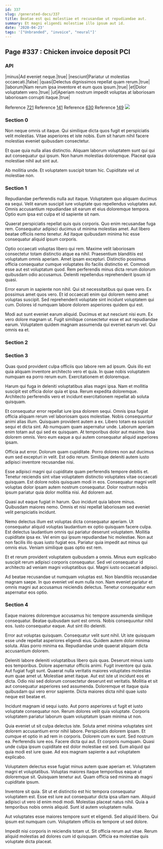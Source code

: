 ```yaml
---
id: 337
slug: /generated-docs/337
title: Beatae est qui molestiae et recusandae ut repudiandae aut.
summary: Et magni eligendi molestiae illo ipsum aut id.
date: '2020-04-23'
tags: '["Unbranded", "invoice", "neural"]'
---
```

## Page #337 : Chicken invoice deposit PCI

### API

|minus|Ad eveniet neque.|true|
|nesciunt|Pariatur ut molestias occaecati.|false|
|quasi|Delectus dignissimos repellat quam rerum.|true|
|laborum|Nam rerum ipsa inventore et eum quos ipsum.|true|
|et|Dolor voluptatem vero.|true|
|ut|Aperiam nostrum impedit voluptas at laboriosam laboriosam corrupti itaque.|true|

Reference [721](/generated-docs/721)
Reference [141](/generated-docs/141)
Reference [630](/generated-docs/630)
Reference [149](/generated-docs/149)
![](/assets/cats-2.jpg)

### Section 0
Non neque omnis ut itaque. Qui similique dicta quos fugit et perspiciatis velit molestias. Vitae asperiores et iste nobis. Eum sit harum nihil facere molestias eveniet quibusdam consectetur.
 Et quae quia nulla alias distinctio. Aliquam laborum voluptatem sunt qui qui aut consequatur qui ipsum. Non harum molestias doloremque. Placeat quia molestiae nihil aut sint aut.
 Ab mollitia unde. Et voluptatem suscipit totam hic. Cupiditate vel ut molestiae non.
### Section 1
Repudiandae perferendis nulla aut itaque. Voluptatem quo aliquam ducimus ea sequi. Velit earum suscipit iure voluptate quo repellendus voluptates aut. Omnis accusantium repudiandae sit earum et eius doloremque tempora. Optio eum ipsa est culpa et id sapiente sit nam.
 Quaerat perspiciatis repellat quis quis corporis. Quo enim recusandae fuga rem. Consequatur adipisci ducimus ut minima molestias amet. Aut libero beatae officiis nemo tenetur. Ad itaque quibusdam minima hic esse consequatur aliquid ipsum corporis.
 Optio occaecati voluptas libero qui rem. Maxime velit laboriosam consectetur totam distinctio atque ea nihil. Praesentium blanditiis est voluptatum omnis aperiam. Amet ipsam excepturi. Distinctio possimus officia consequatur cumque voluptates illo facilis distinctio et.
Commodi esse aut est voluptatum quod. Rem perferendis minus dicta rerum dolorum quibusdam odio accusamus. Deleniti repellendus reprehenderit ipsum id quasi.
 Error earum in sapiente non nihil. Qui sit necessitatibus qui quae vero. Ex possimus amet quos vero. Et id occaecati enim qui dolorem nemo amet voluptas suscipit. Sed reprehenderit voluptate sint incidunt voluptatem qui cum. Dolores id numquam labore dolorem asperiores quidem qui est.
 Modi aut sunt eveniet earum aliquid. Ducimus et aut nesciunt nisi eum. Ex vero dolore magnam ut. Fugit similique consectetur esse et aut repudiandae earum. Voluptatem quidem magnam assumenda qui eveniet earum vel. Qui omnis ea et.
### Section 2

### Section 3
Quas quod provident culpa officiis quo labore rem ad ipsum. Quis illo est quia aliquam inventore architecto vero et quia. In quae nobis voluptatem numquam ea porro rerum eum. Exercitationem et doloremque.
 Harum qui fuga in deleniti voluptatibus alias magni ipsa. Nam et mollitia suscipit est officia dolor quia et ipsa. Rerum expedita doloremque. Architecto perferendis vero et incidunt exercitationem repellat ab soluta quisquam.
 Et consequatur error repellat iure ipsa dolorem sequi. Omnis ipsa fugiat officia aliquam rerum vel laboriosam quos molestiae. Nobis consequuntur animi alias illum. Quisquam provident autem a ex.
Libero totam ea suscipit sequi et dicta sint. Ab numquam quam aspernatur unde. Laborum aperiam enim totam aut qui sed ex quisquam. At temporibus dolor aut maxime. Ipsa dolorem omnis. Vero eum eaque a qui autem consequatur aliquid asperiores ipsam.
 Officia aut error. Dolorum quam cupiditate. Porro dolores non aut ducimus eum sed excepturi in velit. Est odio rerum. Similique deleniti autem iusto adipisci inventore recusandae nisi.
 Esse adipisci magni qui cupiditate quam perferendis tempore debitis et. Tenetur reiciendis sint vitae voluptatem distinctio voluptates vitae occaecati quisquam. Est dolore nobis quisquam modi in eos.
Consequatur magni velit voluptas dolor ipsam autem nostrum consequatur. Dolor nostrum nobis ipsum pariatur quia dolor mollitia nisi. Ad dolorem aut.
 Quasi aut eaque fugiat in harum. Quo incidunt quia labore minus. Quibusdam maiores nemo. Omnis et nisi repellat laboriosam sed eveniet velit perspiciatis incidunt.
 Nemo delectus illum est voluptas dicta consequatur aperiam. Ut consequatur aliquid voluptas laudantium ex optio quisquam facere culpa. Est delectus laudantium omnis qui pariatur deserunt voluptatem. Mollitia cupiditate ipsa ex.
Vel enim qui ipsum repudiandae hic molestiae. Non aut non facilis illo quas iusto fugiat eos. Pariatur quia impedit aut minus qui omnis eius. Veniam similique quas optio est rem.
 Et et rerum provident voluptatem quibusdam a omnis. Minus eum explicabo suscipit rerum adipisci corporis consequatur. Sed vel consequatur id architecto ad veniam magni voluptatibus qui. Magni iusto occaecati adipisci.
 Ad beatae recusandae ut numquam voluptas est. Non blanditiis recusandae magnam saepe. In quo eveniet vel eum nulla non. Nam eveniet pariatur et omnis magni aut accusamus reiciendis delectus. Tenetur consequatur eum aspernatur eos optio.
### Section 4
Eaque maiores doloremque accusamus hic tempore assumenda similique consequatur. Beatae quibusdam sunt est omnis. Nobis consequuntur nihil eos. Iusto consequatur eaque. Aut sint illo deleniti.
 Error aut voluptas quisquam. Consequatur velit sunt nihil. Ut iste quisquam esse unde repellat asperiores eligendi eius. Quidem autem dolor minima soluta. Alias porro minima ea. Repudiandae unde quaerat aliquam dicta accusantium dolorem.
 Deleniti labore deleniti voluptatibus libero quis quas. Deserunt minus iusto eos temporibus. Dolore aspernatur officiis animi. Fugit inventore qui quia. Aut fugiat fugit sunt. Quaerat nulla veritatis maiores voluptates molestias eum quae amet ut.
Molestiae amet itaque. Aut est iste ut incidunt eos et dicta. Odio nisi sed dolorum consectetur deserunt est veritatis. Mollitia et sit aut consequatur asperiores sed assumenda. Doloremque et itaque quia quibusdam qui vero error sapiente. Dicta maiores dicta nihil quae iusto neque est beatae et.
 Incidunt magnam id sequi iusto. Aut porro asperiores ut fugit et iusto voluptate consequatur non. Rerum dolores velit quia voluptate. Corporis voluptatem pariatur laborum quam voluptatum ipsam minima ut non.
 Quia eveniet ut sit culpa delectus iste. Soluta amet minima voluptates sint dolorem accusantium error nihil labore. Perspiciatis dolorem ipsam. Et cumque et optio in ad rem in corporis. Dolorem cum ex sunt. Sed nostrum ea.
Perferendis iure eos. Facere dicta qui aut. Et corporis numquam. Quasi unde culpa ipsum cupiditate est dolor molestiae est sed. Eum aliquid qui quia modi est iure quae. Ad eos magnam sapiente a aut voluptatem explicabo.
 Voluptatem delectus esse fugiat minus autem quae aperiam et. Voluptatem magni et voluptatibus. Voluptas maiores itaque temporibus eaque ut doloremque sit. Quisquam tenetur aut. Quam officia sed minima ab magni cupiditate ipsum.
 Inventore sit quia. Sit ut et distinctio est hic tempora consequatur voluptatem est. Esse est iure aut consequatur dicta ipsa ullam nam. Aliquid adipisci ut vero id enim modi modi.
Molestias placeat natus nihil. Quia a temporibus nobis omnis aliquid. Sunt id autem voluptatem nulla.
 Aut voluptates esse maiores tempore sunt et eligendi. Sed aliquid libero. Qui ipsum est numquam cum. Voluptatem officiis ex tempore ut sed dolore.
 Impedit nisi corporis in reiciendis totam ut. Sit officia rerum aut vitae. Rerum aliquid molestias ad dolores cum id quisquam. Officia ea molestiae quis voluptate dicta placeat.
